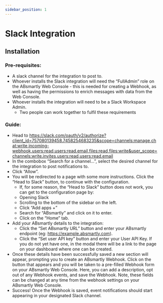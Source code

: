 ```yaml
---
sidebar_position: 1
---
```


# Slack Integration

## Installation

### Pre-requisites:

* A slack channel for the integration to post to.
* Whoever installs the Slack integration will need the “FullAdmin” role on the ABsmartly Web Console - this is needed for creating a Webhook, as well as having the permissions to enrich messages with data from the Web Console.
* Whoever installs the integration will need to be a Slack Workspace Admin. 
    * Two people can work together to fulfil these requirements

### Guide:
* Head to https://slack.com/oauth/v2/authorize?client_id=757080139458.7458254683235&scope=channels:manage,chat:write,incoming-webhook,users:read,users:read.email,files:read,files:write&user_scope=channels:write.invites,users:read,users:read.email
* In the combobox “Search for a channel…”, select the desired channel for the integration to post notifications to.
* Click “Allow”.
* You will be redirected to a page with some more instructions. Click the “Head to Slack” button, to continue with the configuration.
    * If, for some reason, the “Head to Slack” button does not work, you can get to the configuration page by:
    * Opening Slack
    * Scrolling to the bottom of the sidebar on the left.
    * Click “Add apps +”
    * Search for “ABsmartly” and click on it to enter.
    * Click on the “Home” tab.
* Add your ABsmartly details to the integration:
    * Click the “Set ABsmartly URL” button and enter your ABsmartly endpoint (eg: https://example.absmartly.com).
    * Click the “Set user API key” button and enter your User API Key. If you do not yet have one, in the modal there will be a link to the page on your dashboard where one can be created.
* Once these details have been successfully saved a new section will appear, prompting you to create an ABsmartly Webhook. Click on the button that appears and you will be taken to a pre-filled Webhook form on your ABsmartly Web Console. Here, you can add a description, opt out of any Webhook events, and save the Webhook. Note, these fields can be changed at any time from the webhook settings on your ABsmartly Web Console.
* Success! Once the Webhook is saved, event notifications should start appearing in your designated Slack channel.
